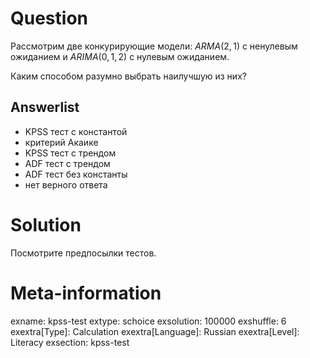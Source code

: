 Question
========

Рассмотрим две конкурирующие модели: $ARMA(2, 1)$ с ненулевым ожиданием 
и $ARIMA(0, 1, 2)$ с нулевым ожиданием. 

Каким способом разумно выбрать наилучшую из них?


Answerlist
----------
* KPSS тест с константой
* критерий Акаике
* KPSS тест с трендом
* ADF тест с трендом
* ADF тест без константы
* нет верного ответа

Solution
========

Посмотрите предпосылки тестов.

Meta-information
================
exname: kpss-test
extype: schoice
exsolution: 100000
exshuffle: 6
exextra[Type]: Calculation
exextra[Language]: Russian
exextra[Level]: Literacy
exsection: kpss-test

